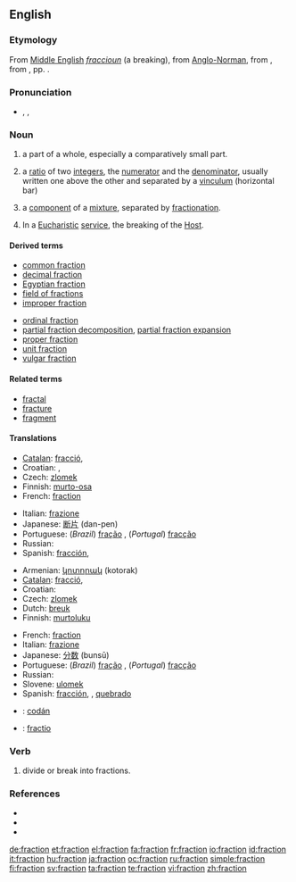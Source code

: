 ==English==

===Etymology===
From [[Middle English]] ''[[fraccioun]]'' (a breaking), from [[Anglo-Norman]], from {{L.}} {{term|fractio||a breaking, a breaking into pieces, in ML. a fragment, portion}}, from {{term|frangere||to break}}, pp. {{term|fractus}}.

===Pronunciation===
* {{enPR|frăkʹshən}}, {{IPA|/ˈfræk.ʃən/}}, {{SAMPA|/"fr{kS@n/}}
*: {{rhymes|ækʃən}}

===Noun===
{{en-noun}}

# a part of a whole, especially a comparatively small part.
# {{arithmetic}} a [[ratio]] of two [[integer]]s, the [[numerator]] and the [[denominator]], usually written one above the other and separated by a [[vinculum]] (horizontal bar) <!--[[rational number]] (a rational number can always be expressed as a fraction, but that does not make it same thing)-->
# {{chemistry}} a [[component]] of a [[mixture]], separated by [[fractionation]].
# In a [[Eucharistic]] [[service]], the breaking of the [[Host]].

====Derived terms====
{{top2}}
* [[common fraction]]
* [[decimal fraction]]
* [[Egyptian fraction]]
* [[field of fractions]]
* [[improper fraction]]
{{mid2}}
* [[ordinal fraction]]
* [[partial fraction decomposition]], [[partial fraction expansion]]
* [[proper fraction]]
* [[unit fraction]]
* [[vulgar fraction]]
{{bottom}}

====Related terms====
* [[fractal]]
* [[fracture]]
* [[fragment]]

====Translations====
{{trans-top|part of a whole}}
* [[Catalan]]: [[fracció]], {{f}}
* Croatian: {{t|hr|dio|alt=dȉo|m}}, {{t|hr|odsječak|alt=òdsječak|m}}
* Czech: [[zlomek]] {{m}}
* Finnish: [[murto-osa]]
* French: [[fraction#French|fraction]] {{f}}
{{trans-mid}}
* Italian: [[frazione]] {{f}}
* Japanese: [[断片]] (dan-pen)
* Portuguese: (''Brazil'') [[fração]] {{f}}, (''Portugal'') [[fracção]] {{f}}
* Russian: {{t|ru|часть|f}}
* Spanish: [[fracción]], {{f}}
{{trans-bottom}}

{{trans-top|in arithmetic}}
* Armenian: [[կոտորակ]] (kotorak)
* [[Catalan]]: [[fracció]], {{f}}
* Croatian: {{t|hr|razlomak|alt=rázlomak|m}}
* Czech: [[zlomek]] {{m}}
* Dutch: [[breuk]] {{c}}
* Finnish: [[murtoluku]]
{{trans-mid}}
* French: [[fraction#French|fraction]] {{f}}
* Italian: [[frazione]] {{f}}
* Japanese: [[分数]] (bunsū)
* Portuguese: (''Brazil'') [[fração]] {{f}}, (''Portugal'') [[fracção]] {{f}}
* Russian: {{t|ru|дробь|f}}
* Slovene: [[ulomek]] {{m}}
* Spanish: [[fracción]], {{f}}, [[quebrado]] {{m}}
{{trans-bottom}}

<!--rfv-sense
{{trans-top|part of a particular society or group}}
{{trans-mid}}
{{trans-bottom}}

-->

{{checktrans-top}}
* {{ttbc|Irish}}: [[codán]]
* {{ttbc|Latin}}: [[fractio]]
{{trans-bottom}}

===Verb===
{{en-verb}}

# divide or break into fractions.

===References===
* {{R:Dictionary.com|fraction}}
* {{R:American Heritage 2000|fraction}}
* {{R:WordNet 2003|fraction}}

[[de:fraction]]
[[et:fraction]]
[[el:fraction]]
[[fa:fraction]]
[[fr:fraction]]
[[io:fraction]]
[[id:fraction]]
[[it:fraction]]
[[hu:fraction]]
[[ja:fraction]]
[[oc:fraction]]
[[ru:fraction]]
[[simple:fraction]]
[[fi:fraction]]
[[sv:fraction]]
[[ta:fraction]]
[[te:fraction]]
[[vi:fraction]]
[[zh:fraction]]